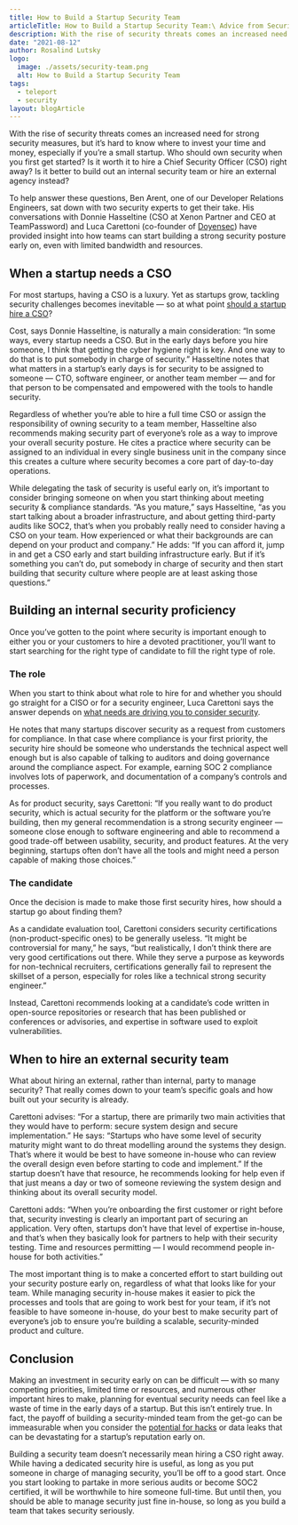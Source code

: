 ```yaml
---
title: How to Build a Startup Security Team
articleTitle: How to Build a Startup Security Team:\ Advice from Security Experts
description: With the rise of security threats comes an increased need for strong security measures, but it’s hard to know where to invest your time and money, especially if you’re a small startup.
date: "2021-08-12"
author: Rosalind Lutsky
logo:
  image: ./assets/security-team.png
  alt: How to Build a Startup Security Team
tags:
  - teleport
  - security
layout: blogArticle
---
```



With the rise of security threats comes an increased need for strong security measures, but it’s hard to know where to invest your time and
money, especially if you’re a small startup. Who should own security when you first get started? Is it worth it to hire a Chief Security
Officer (CSO) right away? Is it better to build out an internal security team or hire an external agency instead?

To help answer these questions, Ben Arent, one of our Developer Relations Engineers, sat down with two security experts to get their take.
His conversations with Donnie Hasseltine (CSO at Xenon Partner and CEO at TeamPassword) and Luca Carettoni (co-founder of
[Doyensec](https://www.doyensec.com/)) have provided insight into how teams can start building a strong security posture early on, even with
limited bandwidth and resources.

## When a startup needs a CSO

For most startups, having a CSO is a luxury. Yet as startups grow, tackling security challenges becomes inevitable — so at what point
[should a startup hire a CSO](https://goteleport.com/resources/podcast/access-control-donnie/)?

Cost, says Donnie Hasseltine, is naturally a main consideration: “In some ways, every startup needs a CSO. But in the early days before you
hire someone, I think that getting the cyber hygiene right is key. And one way to do that is to put somebody in charge of security.”
Hasseltine notes that what matters in a startup’s early days is for security to be assigned to someone — CTO, software engineer, or another
team member — and for that person to be compensated and empowered with the tools to handle security.

Regardless of whether you’re able to hire a full time CSO or assign the responsibility of owning security to a team member, Hasseltine also
recommends making security part of everyone’s role as a way to improve your overall security posture. He cites a practice where security can
be assigned to an individual in every single business unit in the company since this creates a culture where security becomes a core part of
day-to-day operations.

While delegating the task of security is useful early on, it’s important to consider bringing someone on when you start thinking about
meeting security & compliance standards. “As you mature,” says Hasseltine, “as you start talking about a broader infrastructure, and about
getting third-party audits like SOC2, that’s when you probably really need to consider having a CSO on your team. How experienced or what
their backgrounds are can depend on your product and company.” He adds: “If you can afford it, jump in and get a CSO early and start
building infrastructure early. But if it’s something you can’t do, put somebody in charge of security and then start building that security
culture where people are at least asking those questions.”

## Building an internal security proficiency

Once you’ve gotten to the point where security is important enough to either you or your customers to hire a devoted practitioner, you’ll
want to start searching for the right type of candidate to fill the right type of role.

### The role

When you start to think about what role to hire for and whether you should go straight for a CISO or for a security engineer, Luca Carettoni
says the answer depends on [what needs are driving you to consider
security](https://goteleport.com/resources/podcast/access-control-luca-carettoni/).

He notes that many startups discover security as a request from customers for compliance. In that case where compliance is your first
priority, the security hire should be someone who understands the technical aspect well enough but is also capable of talking to auditors
and doing governance around the compliance aspect. For example, earning SOC 2 compliance involves lots of paperwork, and documentation of a
company’s controls and processes.

As for product security, says Carettoni: “If you really want to do product security, which is actual security for the platform or the
software you’re building, then my general recommendation is a strong security engineer — someone close enough to software engineering and
able to recommend a good trade-off between usability, security, and product features. At the very beginning, startups often don’t have all
the tools and might need a person capable of making those choices.”

### The candidate

Once the decision is made to make those first security hires, how should a startup go about finding them?

As a candidate evaluation tool, Carettoni considers security certifications (non-product-specific ones) to be generally useless. “It might
be controversial for many,” he says, “but realistically, I don’t think there are very good certifications out there. While they serve a
purpose as keywords for non-technical recruiters, certifications generally fail to represent the skillset of a person, especially for roles
like a technical strong security engineer.”

Instead, Carettoni recommends looking at a candidate’s code written in open-source repositories or research that has been published or
conferences or advisories, and expertise in software used to exploit vulnerabilities.

## When to hire an external security team

What about hiring an external, rather than internal, party to manage security? That really comes down to your team’s specific goals and how
built out your security is already.

Carettoni advises: “For a startup, there are primarily two main activities that they would have to perform: secure system design and secure
implementation.” He says: “Startups who have some level of security maturity might want to do threat modelling around the systems they
design. That’s where it would be best to have someone in-house who can review the overall design even before starting to code and
implement.” If the startup doesn’t have that resource, he recommends looking for help even if that just means a day or two of someone
reviewing the system design and thinking about its overall security model.

Carettoni adds: “When you’re onboarding the first customer or right before that, security investing is clearly an important part of securing
an application. Very often, startups don’t have that level of expertise in-house, and that’s when they basically look for partners to help
with their security testing. Time and resources permitting — I would recommend people in-house for both activities.”

The most important thing is to make a concerted effort to start building out your security posture early on, regardless of what that looks
like for your team. While managing security in-house makes it easier to pick the processes and tools that are going to work best for your
team, if it’s not feasible to have someone in-house, do your best to make security part of everyone’s job to ensure you’re building a
scalable, security-minded product and culture.

<EmailSubscribeViolet />

## Conclusion

Making an investment in security early on can be difficult — with so many competing priorities, limited time or resources, and numerous
other important hires to make, planning for eventual security needs can feel like a waste of time in the early days of a startup. But this
isn’t entirely true. In fact, the payoff of building a security-minded team from the get-go can be immeasurable when you consider the
[potential for hacks](https://goteleport.com/resources/videos/top-10-hacks-last-decade/) or data leaks that can be devastating for a
startup’s reputation early on.

Building a security team doesn’t necessarily mean hiring a CSO right away. While having a dedicated security hire is useful, as long as you
put someone in charge of managing security, you’ll be off to a good start. Once you start looking to partake in more serious audits or
become SOC2 certified, it will be worthwhile to hire someone full-time. But until then, you should be able to manage security just fine
in-house, so long as you build a team that takes security seriously.
